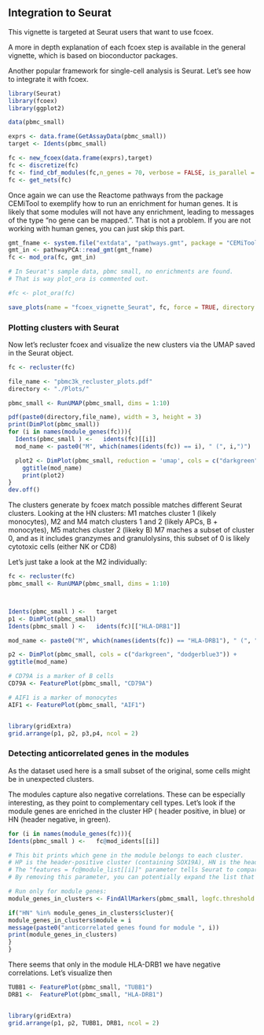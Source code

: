 ## Integration to Seurat 

This vignette is targeted at Seurat users that want to use fcoex. 

A more in depth explanation of each fcoex step is available in the general vignette, which is based on bioconductor packages.

Another popular framework for single-cell analysis is Seurat.
Let's see how to integrate it with fcoex. 


```r
library(Seurat)
library(fcoex)
library(ggplot2)

data(pbmc_small)

exprs <- data.frame(GetAssayData(pbmc_small))
target <- Idents(pbmc_small)

fc <- new_fcoex(data.frame(exprs),target)
fc <- discretize(fc)
fc <- find_cbf_modules(fc,n_genes = 70, verbose = FALSE, is_parallel = FALSE)
fc <- get_nets(fc)
```

Once again we can use the Reactome pathways from the package CEMiTool to exemplify how to run an enrichment for human genes.
It is likely that some modules will not have any enrichment, leading to messages of the type "no gene can be mapped.". 
That is not a problem.
If you are not working with human genes, you can just skip this part.

```r
gmt_fname <- system.file("extdata", "pathways.gmt", package = "CEMiTool")
gmt_in <- pathwayPCA::read_gmt(gmt_fname)
fc <- mod_ora(fc, gmt_in)

# In Seurat's sample data, pbmc small, no enrichments are found. 
# That is way plot_ora is commented out.

#fc <- plot_ora(fc)
```

```r
save_plots(name = "fcoex_vignette_Seurat", fc, force = TRUE, directory = "./Plots")
```


### Plotting clusters with  Seurat
Now let's recluster fcoex and visualize the new clusters via the UMAP saved in the Seurat object.
```r

fc <- recluster(fc) 

file_name <- "pbmc3k_recluster_plots.pdf"
directory <- "./Plots/"

pbmc_small <- RunUMAP(pbmc_small, dims = 1:10)

pdf(paste0(directory,file_name), width = 3, height = 3)
print(DimPlot(pbmc_small))
for (i in names(module_genes(fc))){
  Idents(pbmc_small ) <-   idents(fc)[[i]]
  mod_name <- paste0("M", which(names(idents(fc)) == i), " (", i,")")

  plot2 <- DimPlot(pbmc_small, reduction = 'umap', cols = c("darkgreen", "dodgerblue3")) +
    ggtitle(mod_name) 
    print(plot2)
}
dev.off()
```


The clusters generate by fcoex match possible matches different Seurat clusters. Looking at the HN clusters:
M1 matches cluster 1 (likely monocytes), 
M2 and M4 match  clusters 1 and 2 (likely APCs, B + monocytes),
M5 matches cluster 2 (likeky B)
M7 maches a subset of cluster 0, and as it includes granzymes and granulolysins, this subset of 0 is likely cytotoxic cells (either NK or CD8)

Let's just take a look at the M2 individually:
  
  
  ```r
fc <- recluster(fc) 
pbmc_small <- RunUMAP(pbmc_small, dims = 1:10)



Idents(pbmc_small ) <-   target
p1 <- DimPlot(pbmc_small)
Idents(pbmc_small ) <-   idents(fc)[["HLA-DRB1"]]

mod_name <- paste0("M", which(names(idents(fc)) == "HLA-DRB1"), " (", "HLA-DRB1",")")

p2 <- DimPlot(pbmc_small, cols = c("darkgreen", "dodgerblue3")) +
  ggtitle(mod_name) 

# CD79A is a marker of B cells
CD79A <- FeaturePlot(pbmc_small, "CD79A")

# AIF1 is a marker of monocytes
AIF1 <- FeaturePlot(pbmc_small, "AIF1")


library(gridExtra)
grid.arrange(p1, p2, p3,p4, ncol = 2)

```


### Detecting anticorrelated genes in the modules

As the dataset used here is a small subset of the original, some cells might be in unexpected clusters.

The modules capture also negative correlations. These can be especially interesting, as they point to complementary cell types.
Let's look if the module genes are enriched in the cluster HP ( header positive, in blue) or HN (header negative, in green).


```r

for (i in names(module_genes(fc))){
Idents(pbmc_small ) <-   fc@mod_idents[[i]]

# This bit prints which gene in the module belongs to each cluster. 
# HP is the header-positive cluster (containing SOX19A), HN is the header negative cluster (not containing SOX19A)
# The "features = fc@module_list[[i]]" parameter tells Seurat to compare only the genes in the module "i"
# By removing this parameter, you can potentially expand the list that was retrieved originally by fcoex

# Run only for module genes:
module_genes_in_clusters <- FindAllMarkers(pbmc_small, logfc.threshold = 1, only.pos = TRUE, features = fc@module_list[[i]] )

if("HN" %in% module_genes_in_clusters$cluster){
module_genes_in_clusters$module = i
message(paste0("anticorrelated genes found for module ", i))
print(module_genes_in_clusters) 
}
}
```

There seems that only in the module HLA-DRB1 we have negative correlations. Let's visualize then

```r
TUBB1 <- FeaturePlot(pbmc_small, "TUBB1")
DRB1 <-  FeaturePlot(pbmc_small, "HLA-DRB1")


library(gridExtra)
grid.arrange(p1, p2, TUBB1, DRB1, ncol = 2)

```


